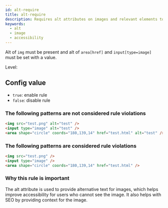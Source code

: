 ```yaml
---
id: alt-require
title: alt-require
description: Requires alt attributes on images and relevant elements to improve accessibility and SEO.
keywords:
  - alt
  - image
  - accessibility
---
```



Alt of `img` must be present and alt of `area[href]` and `input[type=image]` must be set with a value.

Level: <Badge text="Warning" variant="caution" />

## Config value

- `true`: enable rule
- `false`: disable rule

### The following patterns are **not** considered rule violations

```html
<img src="test.png" alt="test" />
<input type="image" alt="test" />
<area shape="circle" coords="180,139,14" href="test.html" alt="test" />
```

### The following patterns are considered rule violations

```html
<img src="test.png" />
<input type="image" />
<area shape="circle" coords="180,139,14" href="test.html" />
```

### Why this rule is important

The alt attribute is used to provide alternative text for images, which helps improve accessibility for users who cannot see the image. It also helps with SEO by providing context for the image.
